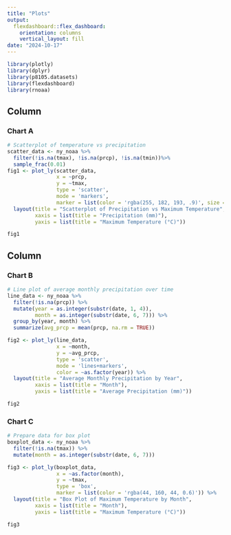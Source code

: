 ```yaml
---
title: "Plots"
output: 
  flexdashboard::flex_dashboard:
    orientation: columns
    vertical_layout: fill
date: "2024-10-17"
---
```


```r
library(plotly)
library(dplyr)
library(p8105.datasets)
library(flexdashboard)
library(rnoaa)
```
Column {data-width=650}
-----------------------------------------------------------------------

### Chart A

```r
# Scatterplot of temperature vs precipitation
scatter_data <- ny_noaa %>%
  filter(!is.na(tmax), !is.na(prcp), !is.na(tmin))%>%
  sample_frac(0.01)
fig1 <- plot_ly(scatter_data, 
                x = ~prcp, 
                y = ~tmax, 
                type = 'scatter', 
                mode = 'markers', 
                marker = list(color = 'rgba(255, 182, 193, .9)', size = 8)) %>%
  layout(title = "Scatterplot of Precipitation vs Maximum Temperature",
         xaxis = list(title = "Precipitation (mm)"),
         yaxis = list(title = "Maximum Temperature (°C)"))

fig1
```
Column {data-width=350}
-----------------------------------------------------------------------

### Chart B

```r
# Line plot of average monthly precipitation over time
line_data <- ny_noaa %>%
  filter(!is.na(prcp)) %>%
  mutate(year = as.integer(substr(date, 1, 4)),
         month = as.integer(substr(date, 6, 7))) %>%
  group_by(year, month) %>%
  summarize(avg_prcp = mean(prcp, na.rm = TRUE))

fig2 <- plot_ly(line_data, 
                x = ~month, 
                y = ~avg_prcp, 
                type = 'scatter', 
                mode = 'lines+markers', 
                color = ~as.factor(year)) %>%
  layout(title = "Average Monthly Precipitation by Year",
         xaxis = list(title = "Month"),
         yaxis = list(title = "Average Precipitation (mm)"))

fig2
```
### Chart C
```r
# Prepare data for box plot
boxplot_data <- ny_noaa %>%
  filter(!is.na(tmax)) %>%
  mutate(month = as.integer(substr(date, 6, 7)))

fig3 <- plot_ly(boxplot_data, 
                x = ~as.factor(month), 
                y = ~tmax, 
                type = 'box', 
                marker = list(color = 'rgba(44, 160, 44, 0.6)')) %>%
  layout(title = "Box Plot of Maximum Temperature by Month",
         xaxis = list(title = "Month"),
         yaxis = list(title = "Maximum Temperature (°C)"))

fig3
```

